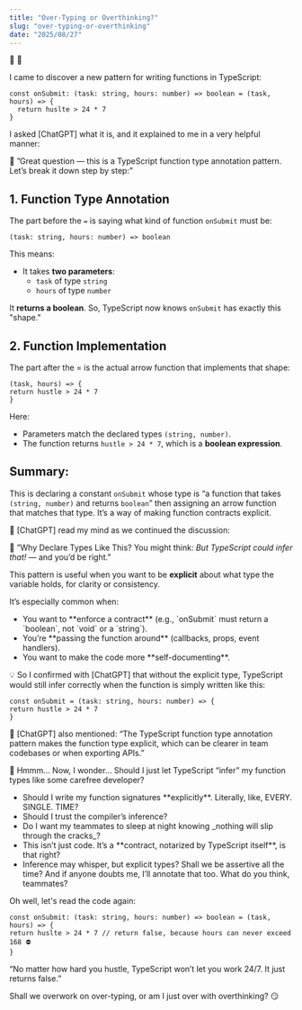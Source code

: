 ```yaml
---
title: "Over-Typing or Overthinking?"
slug: "over-typing-or-overthinking"
date: "2025/08/27"
---
```


<span className="emoji-large">🤖 🤯</span>

I came to discover a new pattern for writing functions in TypeScript:

```
const onSubmit: (task: string, hours: number) => boolean = (task, hours) => {
  return huslte > 24 * 7
}
```

I asked [ChatGPT] what it is, and it explained to me in a very helpful manner:

<span className="emoji-small">🤖</span> ”Great question — this is a TypeScript function type annotation pattern. Let’s break it down step by step:”

## 1. Function Type Annotation

The part before the `=` is saying what kind of function `onSubmit` must be:

```
(task: string, hours: number) => boolean
```

This means:

- It takes **two parameters**:
  - `task` of type `string`
  - `hours` of type `number`

It **returns a boolean**.
So, TypeScript now knows `onSubmit` has exactly this "shape."

## 2. Function Implementation

The part after the = is the actual arrow function that implements that shape:

```
(task, hours) => {
return hustle > 24 * 7
}
```

Here:

- Parameters match the declared types `(string, number)`.
- The function returns `hustle > 24 * 7`, which is a **boolean expression**.

## Summary:

This is declaring a constant `onSubmit` whose type is “a function that takes `(string, number)` and returns `boolean`” then assigning an arrow function that matches that type. It’s a way of making function contracts explicit.

<span className="emoji-small">🤯</span> [ChatGPT] read my mind as we continued the discussion:

<span className="emoji-small">🤖</span> ”Why Declare Types Like This? You might think: _But TypeScript could infer that!_ — and you’d be right.”

This pattern is useful when you want to be **explicit** about what type the variable holds, for clarity or consistency.

It’s especially common when:

<ul className="list">
<li>You want to **enforce a contract** (e.g., `onSubmit` must return a `boolean`, not `void` or a `string`).</li>
<li>You’re **passing the function around** (callbacks, props, event handlers).</li>
<li>You want to make the code more **self-documenting**.</li>
</ul>

<span className="emoji-small">💡</span> So I confirmed with [ChatGPT] that without the explicit type, TypeScript would still infer correctly when the function is simply written like this:

```
const onSubmit = (task: string, hours: number) => {
return hustle > 24 * 7
}
```

<span className="emoji-small">🤖</span> [ChatGPT] also mentioned: “The TypeScript function type annotation pattern makes the function type explicit, which can be clearer in team codebases or when exporting APIs.”

<span className="emoji-small">🤔</span> Hmmm… Now, I wonder… Should I just let TypeScript “infer” my function types like some carefree developer?

<ul className="list">
<li>Should I write my function signatures **explicitly**. Literally, like, EVERY. SINGLE. TIME?</li>
<li>Should I trust the compiler’s inference?</li>
<li>Do I want my teammates to sleep at night knowing _nothing will slip through the cracks_?</li>
<li>This isn’t just code. It’s a **contract, notarized by TypeScript itself**, is that right?</li>
<li>Inference may whisper, but explicit types? Shall we be assertive all the time? And if anyone doubts me, I’ll annotate that too. What do you think, teammates?</li>
</ul>

Oh well, let's read the code again:

```
const onSubmit: (task: string, hours: number) => boolean = (task, hours) => {
return huslte > 24 * 7 // return false, because hours can never exceed 168 ⛔️
}
```

“No matter how hard you hustle, TypeScript won’t let you work 24/7. It just returns false.”

Shall we overwork on over-typing, or am I just over with overthinking? <span className="emoji-small">😏</span>
